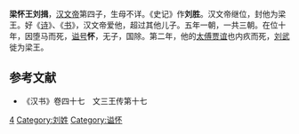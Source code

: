 '''梁怀王刘揖'''{{BD||？|前169年||catIdx=L}}，[[汉文帝|汉文帝]]第四子，生母不详。《史记》作'''刘胜'''。汉文帝继位，封他为梁王。好《[[诗经|诗]]》、《[[书经|书]]》，汉文帝爱他，超过其他儿子。五年一朝，一共三朝。在位十年，因堕马而死，[[谥号|谥号]]'''怀'''，无子，国除。第二年，他的[[太傅|太傅]][[贾谊|贾谊]]也内疚而死，[[梁孝王|刘武]]徙为梁王。
{{start box}}
{{s-before|[[吕产|吕产]]}}
{{s-title|[[西汉|西汉]][[梁王|梁王]]|前178年—前169年}}
{{s-after|[[刘武_(梁王)|刘武]]}}
{{end box}}
==参考文献==
*《汉书》卷四十七　文三王传第十七

[[Category:汉文帝皇子|4]]
[[Category:刘姓|Category:刘姓]]
[[Category:谥怀|Category:谥怀]]
